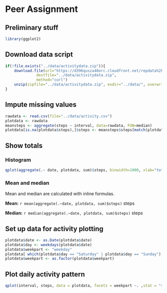 # Peer Assignment

## Preliminary stuff
```r
library(ggplot2)
```

## Download data script
```r
if(!file.exists("../data/activitydata.zip")){
    download.file(url="https://d396qusza40orc.cloudfront.net/repdata%2Fdata%2Factivity.zip", 
              destfile="../data/activitydata.zip", 
              method="curl")
    unzip(zipfile="../data/activitydata.zip", exdir="../data/", overwrite=TRUE)
}
```

## Impute missing values

``` r
rawdata <- read.csv(file="../data/activity.csv")
plotdata <- rawdata
meansteps <- aggregate(steps ~ interval, data=rawdata, FUN=median)
plotdata[is.na(plotdata$steps),]$steps <- meansteps$steps[match(plotdata[is.na(plotdata$steps),]$interval, meansteps$interval)]
```

## Show totals

### Histogram

```r
qplot(aggregate(.~ date, plotdata, sum)$steps, binwidth=1000, xlab="total steps per day")
```
### Mean and median

Mean and median are calculated with inline formulas.

__Mean:__ `r mean(aggregate(.~date, plotdata, sum)$steps)` steps

__Median:__ `r median(aggregate(.~date, plotdata, sum)$steps)` steps

## Set up data for activity plotting
```r
plotdata$date <- as.Date(plotdata$date)
plotdata$day <- weekdays(plotdata$date)
plotdata$weekpart <- "weekday"
plotdata[ which(plotdata$day == "Saturday" | plotdata$day == "Sunday"), ]$weekpart <- "weekend"
plotdata$weekpart <- as.factor(plotdata$weekpart)
```

## Plot daily activity pattern
```r
qplot(interval, steps, data = plotdata, facets = weekpart ~. ,stat = "summary", fun.y = "mean", geom = "line")
```